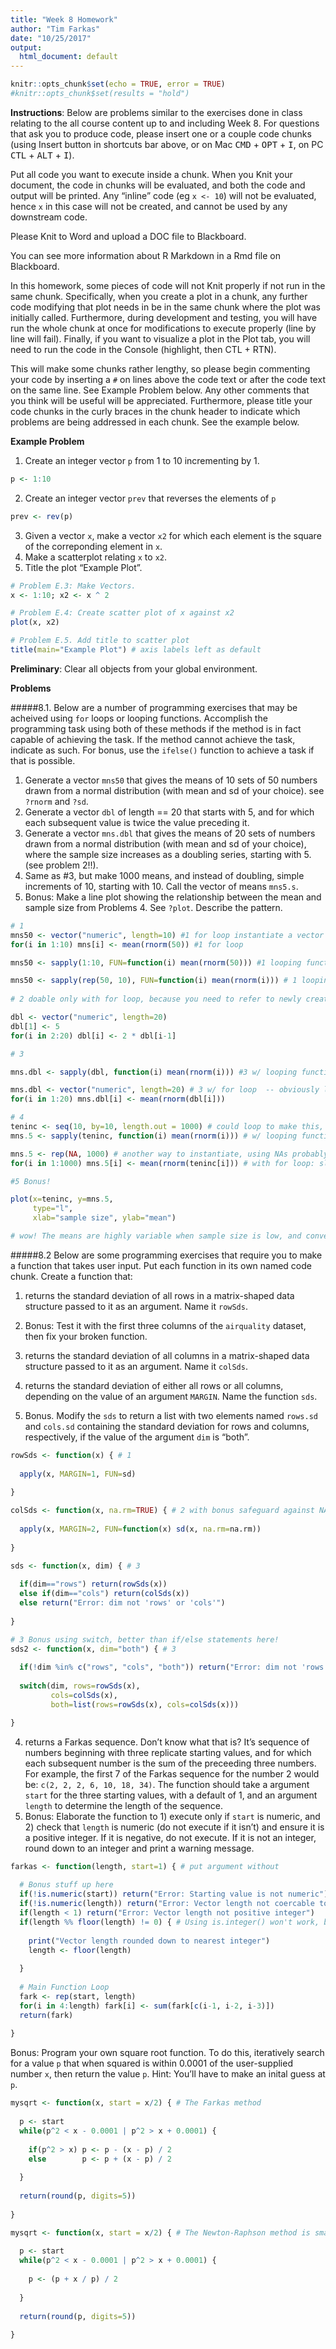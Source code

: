 ```yaml
---
title: "Week 8 Homework"
author: "Tim Farkas"
date: "10/25/2017"
output:
  html_document: default
---
```


```r
knitr::opts_chunk$set(echo = TRUE, error = TRUE)
#knitr::opts_chunk$set(results = "hold")
```

**Instructions**: Below are problems similar to the exercises done in class relating to the all course content up to and including Week 8. For questions that ask you to produce code, please insert one or a couple code chunks (using Insert button in shortcuts bar above, or on Mac <kbd>CMD</kbd> + <kbd>OPT</kbd> + <kbd>I</kbd>, on PC <kbd>CTL</kbd> + <kbd>ALT</kbd> + <kbd>I</kbd>). 

Put all code you want to execute inside a chunk. When you Knit your document, the code in chunks will be evaluated, and both the code and output will be printed. Any "inline" code (eg `x <- 10`) will not be evaluated, hence `x` in this case will not be created, and cannot be used by any downstream code. 

Please Knit to Word and upload a DOC file to Blackboard.

You can see more information about R Markdown in a Rmd file on Blackboard. 

In this homework, some pieces of code will not Knit properly if not run in the same chunk. Specifically, when you create a plot in a chunk, any further code modifying that plot needs in be in the same chunk where the plot was initially called. Furthermore, during development and testing, you will have run the whole chunk at once for modifications to execute properly (line by line will fail). Finally, if you want to visualize a plot in the Plot tab, you will need to  run the code in the Console (highlight, then CTL + RTN).

This will make some chunks rather lengthy, so please begin commenting your code by inserting a `#` on lines above the code text or after the code text on the same line. See Example Problem below. Any other comments that you think will be useful will be appreciated. Furthermore, please title your code chunks in the curly braces in the chunk header to indicate which problems are being addressed in each chunk. See the example below.

**Example Problem**

1. Create an integer vector `p` from 1 to 10 incrementing by 1. 
```r
p <- 1:10 
```
2. Create an integer vector `prev` that reverses the elements of `p`
```r
prev <- rev(p)
```
3. Given a vector `x`, make a vector `x2` for which each element is the square of the correponding element in `x`. 
4. Make a scatterplot relating `x` to `x2`.
5. Title the plot "Example Plot". 
```r
# Problem E.3: Make Vectors.
x <- 1:10; x2 <- x ^ 2 

# Problem E.4: Create scatter plot of x against x2
plot(x, x2)

# Problem E.5. Add title to scatter plot
title(main="Example Plot") # axis labels left as default
```


**Preliminary**: Clear all objects from your global environment.

**Problems**

#####8.1. Below are a number of programming exercises that may be acheived using `for` loops or looping functions. Accomplish the programming task using both of these methods if the method is in fact capable of achieving the task. If the method cannot achieve the task, indicate as such. For bonus, use the `ifelse()` function to achieve a task if that is possible. 

1. Generate a vector `mns50` that gives the means of 10 sets of 50 numbers drawn from a normal distribution (with mean and sd of your choice). see `?rnorm` and `?sd`.
2. Generate a vector `dbl` of length == 20 that starts with 5, and for which each subsequent value is twice the value preceding it. 
3. Generate a vector `mns.dbl` that gives the means of 20 sets of numbers drawn from a normal distribution (with mean and sd of your choice), where the sample size increases as a doubling series, starting with 5. (see problem 2!!). 
4. Same as #3, but make 1000 means, and instead of doubling, simple increments of 10, starting with 10. Call the vector of means `mns5.s`. 
5. Bonus: Make a line plot showing the relationship between the mean and sample size from Problems 4. See `?plot`. Describe the pattern.

```r
# 1
mns50 <- vector("numeric", length=10) #1 for loop instantiate a vector
for(i in 1:10) mns[i] <- mean(rnorm(50)) #1 for loop

mns50 <- sapply(1:10, FUN=function(i) mean(rnorm(50))) #1 looping function

mns50 <- sapply(rep(50, 10), FUN=function(i) mean(rnorm(i))) # 1 looping function alternative
       
# 2 doable only with for loop, because you need to refer to newly created elements!

dbl <- vector("numeric", length=20) 
dbl[1] <- 5
for(i in 2:20) dbl[i] <- 2 * dbl[i-1] 

# 3

mns.dbl <- sapply(dbl, function(i) mean(rnorm(i))) #3 w/ looping function, look how nice :)

mns.dbl <- vector("numeric", length=20) # 3 w/ for loop  -- obviously less efficient :(
for(i in 1:20) mns.dbl[i] <- mean(rnorm(dbl[i]))

# 4
teninc <- seq(10, by=10, length.out = 1000) # could loop to make this, but seq function does linear sequences (faster)
mns.5 <- sapply(teninc, function(i) mean(rnorm(i))) # w/ looping function

mns.5 <- rep(NA, 1000) # another way to instantiate, using NAs probably better than having 0s (which could be construed as data!)
for(i in 1:1000) mns.5[i] <- mean(rnorm(teninc[i])) # with for loop: slower to code, visually cumbersome, slower to execute

#5 Bonus!

plot(x=teninc, y=mns.5, 
     type="l", 
     xlab="sample size", ylab="mean")

# wow! The means are highly variable when sample size is low, and converging on zero with low variability when sample size is high. 
```

#####8.2 Below are some programming exercises that require you to make a function that takes user input. Put each function in its own named code chunk. Create a function that:

1. returns the standard deviation of all rows in a matrix-shaped data structure passed to it as an argument. Name it `rowSds`. 
1. Bonus: Test it with the first three columns of the `airquality` dataset, then fix your broken function. 

2. returns the standard deviation of all columns in a matrix-shaped data structure passed to it as an argument. Name it `colSds`.

3. returns the standard deviation of either all rows or all columns, depending on the value of an argument `MARGIN`. Name the function `sds`. 
3. Bonus. Modify the `sds` to return a list with two elements named `rows.sd` and `cols.sd` containing the standard deviation for rows and columns, respectively, if the value of the argument `dim` is "both". 

```r
rowSds <- function(x) { # 1
  
  apply(x, MARGIN=1, FUN=sd)
  
}

colSds <- function(x, na.rm=TRUE) { # 2 with bonus safeguard against NA values
  
  apply(x, MARGIN=2, FUN=function(x) sd(x, na.rm=na.rm))
  
}

sds <- function(x, dim) { # 3
  
  if(dim=="rows") return(rowSds(x)) 
  else if(dim=="cols") return(colSds(x)) 
  else return("Error: dim not 'rows' or 'cols'")
  
}

# 3 Bonus using switch, better than if/else statements here!
sds2 <- function(x, dim="both") { # 3
  
  if(!dim %in% c("rows", "cols", "both")) return("Error: dim not 'rows', 'cols' or 'both'")
  
  switch(dim, rows=rowSds(x), 
         cols=colSds(x), 
         both=list(rows=rowSds(x), cols=colSds(x)))

}
```

4. returns a Farkas sequence. Don't know what that is? It's sequence of numbers beginning with three replicate starting values, and for which each subsequent number is the sum of the preceeding three numbers. For example, the first 7 of the Farkas sequence for the number 2 would be: `c(2, 2, 2, 6, 10, 18, 34)`. The function should take a argument `start` for the three starting values, with a default of 1, and an argument `length` to determine the length of the sequence.
4. Bonus: Elaborate the function to 1) execute only if `start` is numeric, and 2) check that `length` is numeric (do not execute if it isn't) and ensure it is a positive integer. If it is negative, do not execute. If it is not an integer, round down to an integer and print a warning message.

```r
farkas <- function(length, start=1) { # put argument without 
  
  # Bonus stuff up here
  if(!is.numeric(start)) return("Error: Starting value is not numeric")
  if(!is.numeric(length)) return("Error: Vector length not coercable to integer")
  if(length < 1) return("Error: Vector length not positive integer")
  if(length %% floor(length) != 0) { # Using is.integer() won't work, because users will want to enter integers as double-type data 
    
    print("Vector length rounded down to nearest integer")
    length <- floor(length)
    
  }
  
  # Main Function Loop
  fark <- rep(start, length)
  for(i in 4:length) fark[i] <- sum(fark[c(i-1, i-2, i-3)])
  return(fark)
  
}
```

Bonus: Program your own square root function. To do this, iteratively search for a value `p` that when squared is within 0.0001 of the user-supplied number `x`, then return the value `p`.  Hint: You'll have to make an inital guess at `p`.

```r
mysqrt <- function(x, start = x/2) { # The Farkas method
  
  p <- start
  while(p^2 < x - 0.0001 | p^2 > x + 0.0001) {
    
    if(p^2 > x) p <- p - (x - p) / 2
    else        p <- p + (x - p) / 2
    
  }
  
  return(round(p, digits=5))
  
}

mysqrt <- function(x, start = x/2) { # The Newton-Raphson method is smarter than the Farkas method
  
  p <- start
  while(p^2 < x - 0.0001 | p^2 > x + 0.0001) {
    
    p <- (p + x / p) / 2 
    
  }
  
  return(round(p, digits=5))
  
}
```






